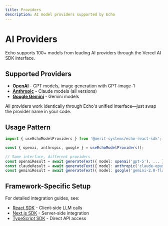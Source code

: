 ```yaml
---
title: Providers
description: AI model providers supported by Echo
---
```


# AI Providers

Echo supports 100+ models from leading AI providers through the Vercel AI SDK interface.

## Supported Providers

- **[OpenAI](/docs/providers/openai)** - GPT models, image generation with GPT-image-1
- **[Anthropic](/docs/providers/anthropic)** - Claude models (all versions)
- **[Google Gemini](/docs/providers/gemini)** - Gemini models

All providers work identically through Echo's unified interface—just swap the provider name in your code.

## Usage Pattern

```typescript
import { useEchoModelProviders } from '@merit-systems/echo-react-sdk';

const { openai, anthropic, google } = useEchoModelProviders();

// Same interface, different providers
const openaiResult = await generateText({ model: openai('gpt-5'), ... });
const claudeResult = await generateText({ model: anthropic('claude-opus-4'), ... });
const geminiResult = await generateText({ model: google('gemini-2.0-flash-exp'), ... });
```

## Framework-Specific Setup

For detailed integration guides, see:
- [React SDK](/docs/react-sdk/llm-integration) - Client-side LLM calls
- [Next.js SDK](/docs/next-sdk/llm-integration) - Server-side integration
- [TypeScript SDK](/docs/typescript-sdk) - Direct API access
